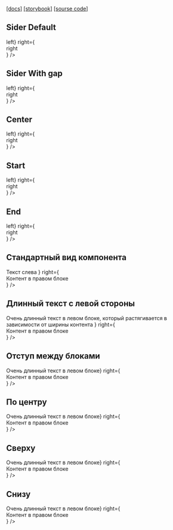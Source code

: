 
<Meta
  title="Sider"
/>

[[docs]](https://yukio.ru/styleguide/#sider)
[[storybook]](https://yukio.ru/storybook/?selectedKind=Sider&selectedStory=Default)
[[sourse code]](https://gitlab.isuvorov.com/buzzguru/ui/blob/develop/src/Sider/Sider.jsx)

## Sider Default
<Canvas>
  <Story name="Default">
    <Sider
      left={<div style={{ border: '1px solid red' }}>left</div>}
      right={<div style={{ border: '1px solid #000' }}>right</div>}
    />
  </Story>
</Canvas> 

## Sider With gap
<Canvas>
  <Story name="gap">
    <Sider
      gap={20}
      left={<div style={{ border: '1px solid red' }}>left</div>}
      right={<div style={{ border: '1px solid #000' }}>right</div>}
    />
  </Story>
</Canvas> 
        
## Center
<Canvas>
  <Story name="Center">
    <Sider
      verticalAlign="center"
      gap={20}
      left={<div style={{ border: '1px solid red' }}>left</div>}
      right={<div style={{ border: '1px solid #000' }}>right</div>}
    />
  </Story>
</Canvas> 
      
## Start
<Canvas>
  <Story name="Start">
    <Sider
      verticalAlign="flex-start"
      gap={20}
      left={<div style={{ border: '1px solid red' }}>left</div>}
      right={<div style={{ border: '1px solid #000' }}>right</div>}
    />
  </Story>
</Canvas> 
        
## End
<Canvas>
  <Story name="End">
    <Sider
      verticalAlign="flex-end"
      gap={20}
      left={<div style={{ border: '1px solid red' }}>left</div>}
      right={<div style={{ border: '1px solid #000' }}>right</div>}
    />
  </Story>
</Canvas> 
        
## Стандартный вид компонента
<Canvas>
  <Story name="Стандартный вид компонента">
    <Sider
      left={
        <div style={{ border: '1px solid red' }}>Текст слева</div>
      }
      right={<div style={{ border: '1px solid #000' }}>Контент в правом блоке</div>}
    />
  </Story>
</Canvas>

## Длинный текст с левой стороны
<Canvas>
  <Story name="Длинный текст с левой стороны">
    <Sider
      left={
        <div style={{ border: '1px solid red' }}>Очень длинный текст в левом блоке, который растягивается в зависимости от ширины контента</div>
      }
      right={<div style={{ border: '1px solid #000' }}>Контент в правом блоке</div>}
    />
  </Story>
</Canvas>

## Отступ между блоками
<Canvas>
  <Story name="Отступ между блоками">
    <Sider
      gap={20}
      left={<div style={{ border: '1px solid red' }}>Очень длинный текст в левом блоке</div>}
      right={<div style={{ border: '1px solid #000' }}>Контент в правом блоке</div>}
    />
  </Story>
</Canvas>

## По центру
<Canvas>
  <Story name="По центру">
    <Sider
      gap={20}
      verticalAlign="center"
      left={<div style={{ border: '1px solid red' }}>Очень длинный текст в левом блоке</div>}
      right={<div style={{ border: '1px solid #000' }}>Контент в правом блоке</div>}
    />
  </Story>
</Canvas>

## Сверху
<Canvas>
  <Story name="Сверху">
    <Sider
      gap={20}
      verticalAlign="flex-start"
      left={<div style={{ border: '1px solid red' }}>Очень длинный текст в левом блоке</div>}
      right={<div style={{ border: '1px solid #000' }}>Контент в правом блоке</div>}
    />
  </Story>
</Canvas>

## Снизу
<Canvas>
  <Story name="Снизу">
    <Sider
      gap={20}
      verticalAlign="flex-end"
      left={<div style={{ border: '1px solid red' }}>Очень длинный текст в левом блоке</div>}
      right={<div style={{ border: '1px solid #000' }}>Контент в правом блоке</div>}
    />
  </Story>
</Canvas>

